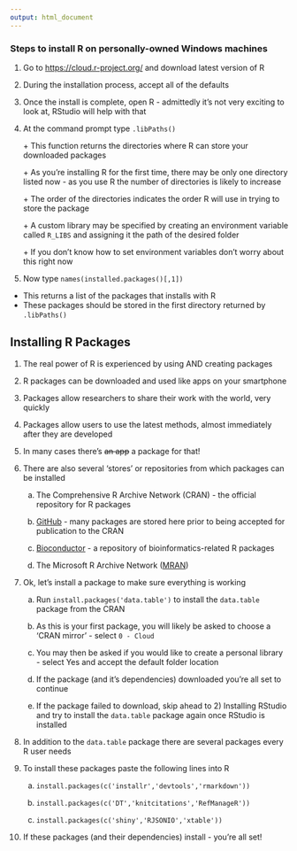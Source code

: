 ```yaml
---
output: html_document
---
```


### Steps to install R on personally-owned Windows machines

1. Go to <a target=' ' href='https://cloud.r-project.org/'>https://cloud.r-project.org/</a> and download latest version of R

2. During the installation process, accept all of the defaults 

3. Once the install is complete, open R - admittedly it's not very exciting to look at, RStudio will help with that

4. At the command prompt type `.libPaths()`

    \+ This function returns the directories where R can store your downloaded packages

    \+ As you're installing R for the first time, there may be only one directory listed now - as you use R the number of directories is likely to increase

    \+ The order of the directories indicates the order R will use in trying to store the package

    \+ A custom library may be specified by creating an environment variable called `R_LIBS` and assigning it the path of the desired folder

    \+ If you don't know how to set environment variables don't worry about this right now

5. Now type `names(installed.packages()[,1])`
  - This returns a list of the packages that installs with R
  - These packages should be stored in the first directory returned by `.libPaths()`


## Installing R Packages

1. The real power of R is experienced by using AND creating packages

2. R packages can be downloaded and used like apps on your smartphone

3. Packages allow researchers to share their work with the world, very quickly  

4. Packages allow users to use the latest methods, almost immediately after they are developed

5. In many cases <focus>there's <s>an app</s> a package for that!</focus>

6. There are also several 'stores' or repositories from which packages can be installed

    a. The Comprehensive R Archive Network (CRAN) - the official repository for R packages  

    b. <a target=' ' href='http://github.com'>GitHub</a> - many packages are stored here prior to being accepted for publication to the CRAN

    c. <a target=' ' href='http://bioconductor.org/'>Bioconductor</a> - a repository of bioinformatics-related R packages

    d. The Microsoft R Archive Network (<a target=' ' href='https://mran.revolutionanalytics.com/'>MRAN</a>)

7. Ok, let's install a package to make sure everything is working

    a. Run `install.packages('data.table')` to install the `data.table` package from the CRAN

    b. As this is your first package, you will likely be asked to choose a 'CRAN mirror' - select `0 - Cloud` 

    c. You may then be asked if you would like to create a personal library - select Yes and accept the default folder location 

    d. If the package (and it's dependencies) downloaded you're all set to continue 

    e. If the package failed to download, skip ahead to <purple>2) Installing RStudio</purple> and try to install the `data.table` package again once RStudio is installed

8. In addition to the `data.table` package there are several packages every R user needs 

9. To install these packages paste the following lines into R

    a. `install.packages(c('installr','devtools','rmarkdown'))`

    b. `install.packages(c('DT','knitcitations','RefManageR'))`

    c. `install.packages(c('shiny','RJSONIO','xtable'))`

10. If these packages (and their dependencies) install - you're all set!